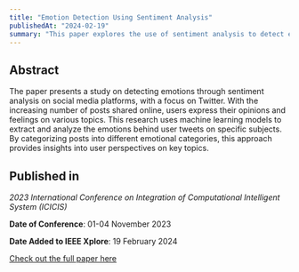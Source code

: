 ```yaml
---
title: "Emotion Detection Using Sentiment Analysis"
publishedAt: "2024-02-19"
summary: "This paper explores the use of sentiment analysis to detect emotions in tweets, analyzing user perspectives using machine learning models."
---
```

## Abstract

The paper presents a study on detecting emotions through sentiment analysis on social media platforms, with a focus on Twitter. With the increasing number of posts shared online, users express their opinions and feelings on various topics. This research uses machine learning models to extract and analyze the emotions behind user tweets on specific subjects. By categorizing posts into different emotional categories, this approach provides insights into user perspectives on key topics.

##  **Published in**

*2023 International Conference on Integration of Computational Intelligent System (ICICIS)*  

**Date of Conference**: 01-04 November 2023 

**Date Added to IEEE Xplore**: 19 February 2024  

[Check out the full paper here](https://ieeexplore.ieee.org/document/10430239)
